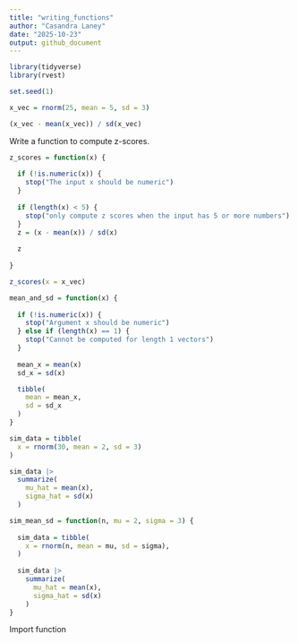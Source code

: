 ```yaml
---
title: "writing_functions"
author: "Casandra Laney"
date: "2025-10-23"
output: github_document
---
```


```r
library(tidyverse)
library(rvest)

set.seed(1)
```


```r
x_vec = rnorm(25, mean = 5, sd = 3)

(x_vec - mean(x_vec)) / sd(x_vec)
```

Write a function to compute z-scores.

```r

z_scores = function(x) {
  
  if (!is.numeric(x)) {
    stop("The input x should be numeric")
  }
  
  if (length(x) < 5) {
    stop("only compute z scores when the input has 5 or more numbers")
  }
  z = (x - mean(x)) / sd(x)
  
  z
  
}

```


```r
z_scores(x = x_vec)
```


```r
mean_and_sd = function(x) {
  
  if (!is.numeric(x)) {
    stop("Argument x should be numeric")
  } else if (length(x) == 1) {
    stop("Cannot be computed for length 1 vectors")
  }
  
  mean_x = mean(x)
  sd_x = sd(x)

  tibble(
    mean = mean_x, 
    sd = sd_x
  )
}

sim_data = tibble(
  x = rnorm(30, mean = 2, sd = 3)
)

sim_data |> 
  summarize(
    mu_hat = mean(x),
    sigma_hat = sd(x)
  )


```


```r
sim_mean_sd = function(n, mu = 2, sigma = 3) {
  
  sim_data = tibble(
    x = rnorm(n, mean = mu, sd = sigma),
  )
  
  sim_data |> 
    summarize(
      mu_hat = mean(x),
      sigma_hat = sd(x)
    )
}
```

Import function
```r

```

